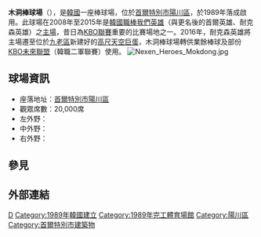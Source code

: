 {{Expand|time=2009-01-06}}
{{coord|37|31|50.54|N|126|52|51.52|E|type:landmark|display=title}}
'''木洞棒球場'''（{{kor|k=목동야구장|hj=木洞野球場|rm=Mokdong yagujang|f=y}}），是[[韓國|韓國]]一座棒球場，位於[[首爾特別市|首爾特別市]][[陽川區|陽川區]]，於1989年落成啟用。此球場在2008年至2015年是[[韓國職棒|韓國職棒]][[我們英雄|我們英雄]]（與更名後的首爾英雄、耐克森英雄）之[[主場|主場]]，昔日為[[KBO聯賽|KBO聯賽]]重要的比賽場地之一。2016年，耐克森英雄將主場遷至位於[[九老區|九老區]]新建好的[[高尺天空巨蛋|高尺天空巨蛋]]，木洞棒球場轉供業餘棒球及部份[[KBO未來聯盟|KBO未來聯盟]]（韓職二軍聯賽）使用。
[[File:Nexen_Heroes_Mokdong.jpg|thumb]]

== 球場資訊 ==
*座落地址：[[首爾特別市|首爾特別市]][[陽川區|陽川區]]
*觀眾席數：20,000席
*左外野：{{convert|321|ft|m}}
*中外野：{{convert|393|ft|m}}
*右外野：{{convert|321|ft|m}}

==參見==
==外部連結==
{{台灣棒球維基館}}
{{韓國職業棒球場}}
{{Gymnasium-stub}}

[[Category:韓國棒球場|D]]
[[Category:1989年韓國建立|Category:1989年韓國建立]]
[[Category:1989年完工體育場館|Category:1989年完工體育場館]]
[[Category:陽川區|Category:陽川區]]
[[Category:首爾特別市建築物|Category:首爾特別市建築物]]